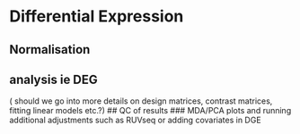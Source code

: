 # Differential Expression



## Normalisation
## analysis ie DEG
 ( should we go into more details on design matrices, contrast matrices, fitting linear models etc.?)
## QC of results
### MDA/PCA plots and running additional adjustments such as RUVseq or adding covariates in DGE

